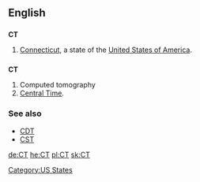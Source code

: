 ==English==

==={{abbreviation}}===
'''CT'''

# [[Connecticut]], a state of the [[United States of America]].

==={{initialism}}===
'''CT'''

# Computed tomography
# [[Central Time]].

===See also===
*[[CDT]]
*[[CST]]

[[Category:US States]]

[[de:CT]]
[[he:CT]]
[[pl:CT]]
[[sk:CT]]